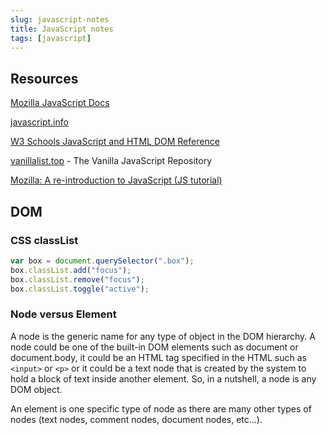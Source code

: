 ```yaml
---
slug: javascript-notes
title: JavaScript notes
tags: [javascript]
---
```


<!--truncate-->

## Resources

[Mozilla JavaScript Docs](https://developer.mozilla.org/en-US/docs/Web/JavaScript)

[javascript.info](https://javascript.info/)

[W3 Schools JavaScript and HTML DOM Reference](https://www.w3schools.com/jsref/default.asp)

[vanillalist.top](https://vanillalist.top/) - The Vanilla JavaScript Repository 

[Mozilla: A re-introduction to JavaScript (JS tutorial)](https://developer.mozilla.org/en-US/docs/Web/JavaScript/A_re-introduction_to_JavaScript)

## DOM


### CSS classList

```js
var box = document.querySelector(".box");
box.classList.add("focus");
box.classList.remove("focus");
box.classList.toggle("active");
```

### Node versus Element

A node is the generic name for any type of object in the DOM hierarchy. A node could be one of the built-in DOM elements such as document or document.body, it could be an HTML tag specified in the HTML such as `<input>` or `<p>` or it could be a text node that is created by the system to hold a block of text inside another element. So, in a nutshell, a node is any DOM object.

An element is one specific type of node as there are many other types of nodes (text nodes, comment nodes, document nodes, etc...).

